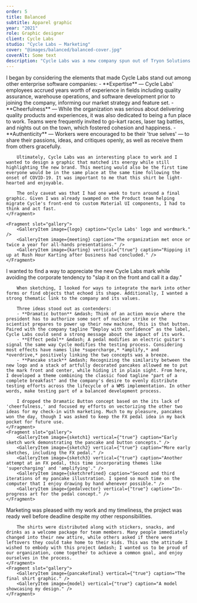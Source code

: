 ```yaml
---
order: 5
title: Balanced
subtitle: Apparel graphic
year: "2021"
role: Graphic designer
client: Cycle Labs
studio: "Cycle Labs – Marketing"
cover: "@images/balanced/balanced-cover.jpg"
coverAlt: Some text
description: "Cycle Labs was a new company spun out of Tryon Solutions in order to seek external funding for their flagship product. The change involved a new brand and some new teammates, so Marketing asked if I could create a shirt for distribution at our first all-hands meeting under the new banner."
---
```



<ProjectSection sectionTitle="Concept">
    <Fragment slot="text">
        I began by considering the elements that made Cycle Labs stand out among other enterprise software companies: 
        - **Expertise** &mdash; Cycle Labs' employees accrued years worth of experience in fields including quality assurance, warehouse operations, and software development prior to joining the company, informing our market strategy and feature set.
        - **Cheerfulness** &mdash; While the organization was serious about delivering quality products and experiences, it was also dedicated to being a fun place to work. Teams were frequently invited to go-kart races, laser tag battles, and nights out on the town, which fostered cohesion and happiness.
        - **Authenticity** &mdash; Workers were encouraged to be their 'true selves' &mdash; to share their passions, ideas, and critiques openly, as well as receive them from others gracefully.

        Ultimately, Cycle Labs was an interesting place to work and I wanted to design a graphic that matched its energy while still highlighting the new brand. This meeting would also be the first time everyone would be in the same place at the same time following the onset of COVID-19. It was important to me that this shirt be light-hearted and enjoyable.

        The only caveat was that I had one week to turn around a final graphic. Given I was already swamped on the Product team helping migrate Cycle's front-end to custom Material UI components, I had to think and act fast. 
    </Fragment>

    <Fragment slot="gallery">
        <GalleryItem image={logo} caption="Cycle Labs' logo and wordmark." />
        <GalleryItem image={meeting} caption="The organization met once or twice a year for all-hands presentations." />
        <GalleryItem image={karting} vertical={"true"} caption="Ripping it up at Rush Hour Karting after business had concluded." />
    </Fragment>
</ProjectSection>

<ProjectSection sectionTitle="Process">
    <Fragment slot="text">
        I wanted to find a way to appreciate the new Cycle Labs mark while avoiding the corporate tendency to "slap it on the front and call it a day."
        
        When sketching, I looked for ways to integrate the mark into other forms or find objects that echoed its shape. Additionally, I wanted a strong thematic link to the company and its values.

        Three ideas stood out as contenders:
        - **Dramatic button** &mdash; Think of an action movie where the president has to authorize some sort of nuclear strike or the scientist prepares to power up their new machine, this is that button. Paired with the company tagline “Deploy with confidence” as the label, Cycle Labs could send a strong message about the impact of its work.
        - **Effect pedal** &mdash; A pedal modifies an electric guitar's signal the same way Cycle modifies the testing process. Considering most effects have names like *supercharge,* *amplify,* and *overdrive,* positively linking the two concepts was a breeze.
        - **Pancake stack** &mdash; Recognizing the similarity between the new logo and a stack of artfully decorated pancakes allowed me to put the mark front and center, while hiding it in plain sight. From here, I developed a theme combining the classic food tagline "part of a complete breakfast" and the company's desire to evenly distribute testing efforts across the lifecycle of a WMS implementation. In other words, make testing part of a balanced development process.

        I dropped the Dramatic Button concept based on the its lack of 'cheerfulness,' and focused my efforts on vectorizing the other two ideas for my check-in with marketing. Much to my pleasure, pancakes won the day, though I was asked to keep the FX pedal idea in my back pocket for future use.
    </Fragment>
    <Fragment slot="gallery">
        <GalleryItem image={sketch1} vertical={"true"} caption="Early sketch work demonstrating the pancake and button concepts." />
        <GalleryItem image={sketch2} vertical={"true"} caption="More early sketches, including the FX pedal." />
        <GalleryItem image={sketch3} vertical={"true"} caption="Another attempt at an FX pedal, this time incorporating themes like 'supercharging' and 'amplifying'." />
        <GalleryItem image={sketchrefined} caption="Second and third iterations of my pancake illustration. I spend so much time on the computer that I enjoy drawing by hand whenever possible." />
        <GalleryItem image={pedalvector} vertical={"true"} caption="In-progress art for the pedal concept." />        
    </Fragment>
</ProjectSection>

<ProjectSection sectionTitle="Outcome">
    <Fragment slot="text">
        Marketing was pleased with my work and my timeliness, the project was ready well before deadline despite my other responsibilities.

        The shirts were distributed along with stickers, snacks, and drinks as a welcome package for team members. Many people immediately changed into their new attire, while others asked if there were leftovers they could take home to their kids. This was the attitude I wished to embody with this project &mdash; I wanted us to be proud of our organization, come together to achieve a common goal, and enjoy ourselves in the process.
    </Fragment>
    <Fragment slot="gallery">
        <GalleryItem image={pancakefinal} vertical={"true"} caption="The final shirt graphic." />
        <GalleryItem image={model} vertical={"true"} caption="A model showcasing my design." />
    </Fragment>
</ProjectSection>